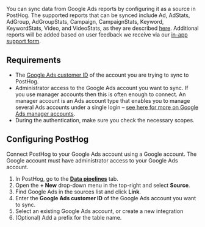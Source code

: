 You can sync data from Google Ads reports by configuring it as a source in PostHog. The supported reports that can be synced include Ad, AdStats, AdGroup, AdGroupStats, Campaign, CampaignStats, Keyword, KeywordStats, Video, and VideoStats, as they are described [here](https://cloud.google.com/bigquery/docs/google-ads-transformation). Additional reports will be added based on user feedback we receive via our [in-app support form](https://app.posthog.com/#panel=support%3Afeedback%3Adata_warehouse%3Alow%3Atrue).

## Requirements
- The [Google Ads customer ID](https://support.google.com/google-ads/answer/1704344) of the account you are trying to sync to PostHog.
- Administrator access to the Google Ads account you want to sync. If you use manager accounts then this is often enough to connect. An manager account is an Ads account type that enables you to manage several Ads accounts under a single login – [see here for more on Google Ads manager accounts](https://support.google.com/google-ads/answer/6139186).
- During the authentication, make sure you check the necessary scopes.

<ProductScreenshot
    imageLight = "https://res.cloudinary.com/dmukukwp6/image/upload/w_500,c_limit,q_auto,f_auto/Screenshot_2025_10_02_at_1_46_13_PM_fda20371c8.png"
    classes="rounded"
    alt="Location of the Google Ads Customer ID"
/>

<ProductScreenshot
    imageLight = "https://res.cloudinary.com/dmukukwp6/image/upload/2024_10_31_at_15_15_51_a7a003008c.png"
    classes="rounded"
    alt="Location of the Google Ads Customer ID"
/>

## Configuring PostHog

Connect PostHog to your Google Ads account using a Google account. The Google account must have administrator access to your Google Ads account.


1. In PostHog, go to the **[Data pipelines](https://app.posthog.com/pipeline/sources)** tab.
2. Open the **+ New** drop-down menu in the top-right and select **Source**.
3. Find Google Ads in the sources list and click **Link**.
4. Enter the **Google Ads customer ID** of the Google Ads account you want to sync.
5. Select an existing Google Ads account, or create a new integration
6. (Optional) Add a prefix for the table name.
